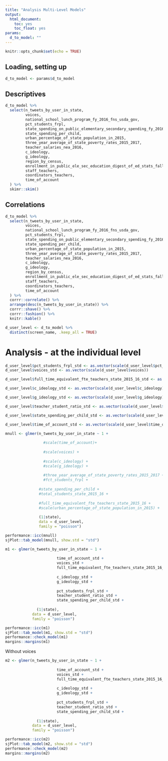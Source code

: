 ```yaml
---
title: "Analysis Multi-Level Models"
output:
  html_document:
    toc: yes
    toc_float: yes
params:
  d_to_model: ""
---
```


```r
knitr::opts_chunk$set(echo = TRUE)
```

## Loading, setting up

```r
d_to_model <- params$d_to_model
```

## Descriptives

```r
d_to_model %>% 
  select(n_tweets_by_user_in_state,
         voices, 
         national_school_lunch_program_fy_2016_fns_usda_gov,
         pct_students_frpl, 
         state_spending_on_public_elementary_secondary_spending_fy_2016_census_in_thousands,
         state_spending_per_child,
         urban_percentage_of_state_population_in_2015,
         three_year_average_of_state_poverty_rates_2015_2017,
         teacher_salaries_nea_2016,
         c_ideology,
         g_ideology,
         region_by_census,
         enrollment_in_public_ele_sec_education_digest_of_ed_stats_fall_2015_projected,
         staff_teachers,
         coordinators_teachers,
         time_of_account
  ) %>% 
  skimr::skim()
```

## Correlations

```r
d_to_model %>% 
  select(n_tweets_by_user_in_state,
         voices, 
         national_school_lunch_program_fy_2016_fns_usda_gov,
         pct_students_frpl, 
         state_spending_on_public_elementary_secondary_spending_fy_2016_census_in_thousands,
         state_spending_per_child,
         urban_percentage_of_state_population_in_2015,
         three_year_average_of_state_poverty_rates_2015_2017,
         teacher_salaries_nea_2016,
         c_ideology,
         g_ideology,
         region_by_census,
         enrollment_in_public_ele_sec_education_digest_of_ed_stats_fall_2015_projected,
         staff_teachers,
         coordinators_teachers,
         time_of_account
  ) %>% 
  corrr::correlate() %>% 
  arrange(desc(n_tweets_by_user_in_state)) %>% 
  corrr::shave() %>% 
  corrr::fashion() %>% 
  knitr::kable()
```

```r
d_user_level <- d_to_model %>% 
  distinct(screen_name, .keep_all = TRUE)
```

# Analysis - at the individual level 

```r
d_user_level$pct_students_frpl_std <- as.vector(scale(d_user_level$pct_students_frpl * 100))
d_user_level$voices_std <- as.vector(scale(d_user_level$voices))

d_user_level$full_time_equivalent_fte_teachers_state_2015_16_std <- as.vector(scale(d_user_level$full_time_equivalent_fte_teachers_state_2015_16))

d_user_level$c_ideology_std <- as.vector(scale(d_user_level$c_ideology))

d_user_level$g_ideology_std <- as.vector(scale(d_user_level$g_ideology))

d_user_level$teacher_student_ratio_std <- as.vector(scale(d_user_level$teacher_student_ratio))

d_user_level$state_spending_per_child_std <- as.vector(scale(d_user_level$state_spending_per_child))

d_user_level$time_of_account_std <- as.vector(scale(d_user_level$time_of_account))
```

```r
mnull <- glmer(n_tweets_by_user_in_state ~ 1 + 
                 
                 #scale(time_of_account)+
                 
                 #scale(voices) + 
                 
                 #scale(c_ideology) + 
                 #scale(g_ideology) + 
                 
                 #three_year_average_of_state_poverty_rates_2015_2017 +
                 #fct_students_frpl +
                 
               #state_spending_per_child +
               #total_students_state_2015_16 +
               
               #full_time_equivalent_fte_teachers_state_2015_16 +
               #scale(urban_percentage_of_state_population_in_2015) + 
               
               (1|state), 
               data = d_user_level,
               family = "poisson")

performance::icc(mnull)
sjPlot::tab_model(mnull, show.std = "std")
```

```r
m1 <- glmer(n_tweets_by_user_in_state ~ 1 + 
              
                       time_of_account_std +
                       voices_std + 
                       full_time_equivalent_fte_teachers_state_2015_16_std +
                       
                       c_ideology_std + 
                       g_ideology_std + 
                       
                       pct_students_frpl_std + 
                       teacher_student_ratio_std + 
                       state_spending_per_child_std +
              
              (1|state), 
            data = d_user_level,
            family = "poisson")

performance::icc(m1)
sjPlot::tab_model(m1, show.std = "std")
performance::check_model(m1)
margins::margins(m1)
```

Without voices

```r
m2 <- glmer(n_tweets_by_user_in_state ~ 1 + 
              
                       time_of_account_std +
                       voices_std + 
                       full_time_equivalent_fte_teachers_state_2015_16_std +
                       
                       c_ideology_std + 
                       g_ideology_std + 
                       
                       pct_students_frpl_std + 
                       teacher_student_ratio_std + 
                       state_spending_per_child_std +
              
              (1|state), 
            data = d_user_level,
            family = "poisson")

performance::icc(m2)
sjPlot::tab_model(m2, show.std = "std")
performance::check_model(m2)
margins::margins(m2)
```